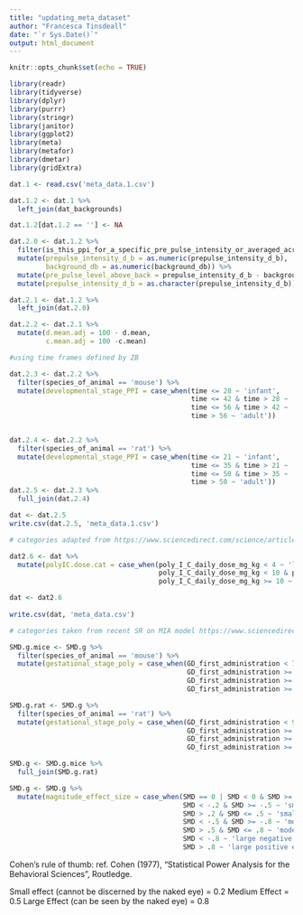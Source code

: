 ```yaml
---
title: "updating_meta_dataset"
author: "Francesca Tinsdeall"
date: "`r Sys.Date()`"
output: html_document
---
```


```r
knitr::opts_chunk$set(echo = TRUE)

library(readr)
library(tidyverse)
library(dplyr)
library(purrr)
library(stringr)
library(janitor)
library(ggplot2)
library(meta)
library(metafor)
library(dmetar)
library(gridExtra)

```

```r

dat.1 <- read.csv('meta_data.1.csv') 

dat.1.2 <- dat.1 %>% 
  left_join(dat_backgrounds)

dat.1.2[dat.1.2 == ''] <- NA

dat.2.0 <- dat.1.2 %>% 
  filter(is_this_ppi_for_a_specific_pre_pulse_intensity_or_averaged_across_multiple == '%PPI for specific pre-pulse intensity ') %>% 
  mutate(prepulse_intensity_d_b = as.numeric(prepulse_intensity_d_b), 
         background_db = as.numeric(background_db)) %>% 
  mutate(pre_pulse_level_above_back = prepulse_intensity_d_b - background_db) %>% 
  mutate(prepulse_intensity_d_b = as.character(prepulse_intensity_d_b))

dat.2.1 <- dat.1.2 %>% 
  left_join(dat.2.0)


```


```r
dat.2.2 <- dat.2.1 %>% 
  mutate(d.mean.adj = 100 - d.mean, 
         c.mean.adj = 100 -c.mean)

```

```r
#using time frames defined by ZB

dat.2.3 <- dat.2.2 %>% 
  filter(species_of_animal == 'mouse') %>% 
  mutate(developmental_stage_PPI = case_when(time <= 28 ~ 'infant', 
                                             time <= 42 & time > 28 ~ 'juvenile', 
                                             time <= 56 & time > 42 ~ 'adolescent', 
                                             time > 56 ~ 'adult'))


dat.2.4 <- dat.2.2 %>% 
  filter(species_of_animal == 'rat') %>% 
  mutate(developmental_stage_PPI = case_when(time <= 21 ~ 'infant', 
                                             time <= 35 & time > 21 ~ 'juvenile', 
                                             time <= 50 & time > 35 ~ 'adolescent', 
                                             time > 50 ~ 'adult'))
dat.2.5 <- dat.2.3 %>% 
  full_join(dat.2.4)

dat <- dat.2.5
write.csv(dat.2.5, 'meta_data.1.csv')

```

```r
# categories adapted from https://www.sciencedirect.com/science/article/pii/S0149763405000813 

dat2.6 <- dat %>% 
  mutate(polyIC.dose.cat = case_when(poly_I_C_daily_dose_mg_kg < 4 ~ 'low', 
                                     poly_I_C_daily_dose_mg_kg < 10 & poly_I_C_daily_dose_mg_kg >= 4 ~ 'moderate', 
                                     poly_I_C_daily_dose_mg_kg >= 10 ~ 'high'))

dat <- dat2.6
                                     
write.csv(dat, 'meta_data.csv')                                          
```

```r
# categories taken from recent SR on MIA model https://www.sciencedirect.com/science/article/pii/S0149763421003158#sec0035

SMD.g.mice <- SMD.g %>% 
  filter(species_of_animal == 'mouse') %>% 
  mutate(gestational_stage_poly = case_when(GD_first_administration < 7 ~ 'early gestation',
                                            GD_first_administration >= 7 & GD_first_administration < 10 ~ 'early-mid gestation', 
                                            GD_first_administration >= 10 & GD_first_administration < 15 ~ 'mid-late gestation', 
                                            GD_first_administration >= 15 & GD_first_administration <= 18 ~ 'late gestation'))

SMD.g.rat <- SMD.g %>% 
  filter(species_of_animal == 'rat') %>% 
  mutate(gestational_stage_poly = case_when(GD_first_administration < 9 ~ 'early gestation',
                                            GD_first_administration >= 9 & GD_first_administration <= 11 ~ 'early-mid gestation', 
                                            GD_first_administration >= 12 & GD_first_administration < 17 ~ 'mid-late gestation', 
                                            GD_first_administration >= 17 & GD_first_administration <= 21 ~ 'late gestation'))

SMD.g <- SMD.g.mice %>% 
  full_join(SMD.g.rat) 

```


```r
SMD.g <- SMD.g %>% 
  mutate(magnitude_effect_size = case_when(SMD == 0 | SMD < 0 & SMD >= -.2 |SMD > 0 & SMD <= .2 ~ 'no effect', 
                                           SMD < -.2 & SMD >= -.5 ~ 'small negative effect', 
                                           SMD > .2 & SMD <= .5 ~ 'small positive effect', 
                                           SMD < -.5 & SMD >= -.8 ~ 'moderate negative effect', 
                                           SMD > .5 & SMD <= .8 ~ 'moderate positive effect', 
                                           SMD < -.8 ~ 'large negative effect', 
                                           SMD > .8 ~ 'large positive effect'))
```

Cohen's rule of thumb: ref. Cohen (1977), "Statistical Power Analysis for the Behavioral Sciences", Routledge.

Small effect (cannot be discerned by the naked eye) = 0.2
Medium Effect = 0.5
Large Effect (can be seen by the naked eye) = 0.8



